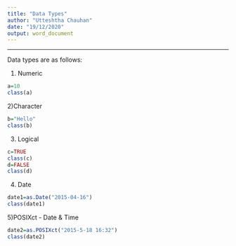 ---
title: "Data Types"
author: "Utteshtha Chauhan"
date: "19/12/2020"
output: word_document
---
---

Data types are as follows:

1) Numeric
```{r}
a=10
class(a)
```
2)Character
```{r}
b="Hello"
class(b)
```
3) Logical
```{r}
c=TRUE
class(c)
d=FALSE
class(d)
```
4) Date
```{r}
date1=as.Date("2015-04-16")
class(date1)
```
5)POSIXct - Date & Time
```{r}
date2=as.POSIXct("2015-5-18 16:32")
class(date2)
```
